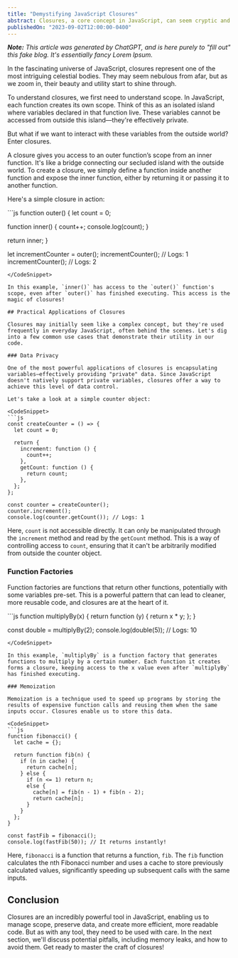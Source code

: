 ```yaml
---
title: "Demystifying JavaScript Closures"
abstract: Closures, a core concept in JavaScript, can seem cryptic and challenging to grasp. This post delves into the world of JavaScript closures, unraveling their intricacies and shedding light on their power in managing scope and preserving data across function executions.
publishedOn: "2023-09-02T12:00:00-0400"
---
```


_**Note:** This article was generated by ChatGPT, and is here purely to "fill out" this fake blog. It's essentially fancy Lorem Ipsum._

In the fascinating universe of JavaScript, closures represent one of the most intriguing celestial bodies. They may seem nebulous from afar, but as we zoom in, their beauty and utility start to shine through.

To understand closures, we first need to understand scope. In JavaScript, each function creates its own scope. Think of this as an isolated island where variables declared in that function live. These variables cannot be accessed from outside this island—they're effectively private.

But what if we want to interact with these variables from the outside world? Enter closures.

A closure gives you access to an outer function’s scope from an inner function. It's like a bridge connecting our secluded island with the outside world. To create a closure, we simply define a function inside another function and expose the inner function, either by returning it or passing it to another function.

Here's a simple closure in action:

<CodeSnippet>
```js
function outer() {
  let count = 0;

function inner() {
count++;
console.log(count);
}

return inner;
}

let incrementCounter = outer();
incrementCounter(); // Logs: 1
incrementCounter(); // Logs: 2

````
</CodeSnippet>

In this example, `inner()` has access to the `outer()` function's scope, even after `outer()` has finished executing. This access is the magic of closures!

## Practical Applications of Closures

Closures may initially seem like a complex concept, but they're used frequently in everyday JavaScript, often behind the scenes. Let's dig into a few common use cases that demonstrate their utility in our code.

### Data Privacy

One of the most powerful applications of closures is encapsulating variables—effectively providing "private" data. Since JavaScript doesn't natively support private variables, closures offer a way to achieve this level of data control.

Let's take a look at a simple counter object:

<CodeSnippet>
```js
const createCounter = () => {
  let count = 0;

  return {
    increment: function () {
      count++;
    },
    getCount: function () {
      return count;
    },
  };
};

const counter = createCounter();
counter.increment();
console.log(counter.getCount()); // Logs: 1
````

</CodeSnippet>

Here, `count` is not accessible directly. It can only be manipulated through the `increment` method and read by the `getCount` method. This is a way of controlling access to `count`, ensuring that it can't be arbitrarily modified from outside the counter object.

### Function Factories

Function factories are functions that return other functions, potentially with some variables pre-set. This is a powerful pattern that can lead to cleaner, more reusable code, and closures are at the heart of it.

<CodeSnippet>
```js
function multiplyBy(x) {
  return function (y) {
    return x * y;
  };
}

const double = multiplyBy(2);
console.log(double(5)); // Logs: 10

````
</CodeSnippet>

In this example, `multiplyBy` is a function factory that generates functions to multiply by a certain number. Each function it creates forms a closure, keeping access to the x value even after `multiplyBy` has finished executing.

### Memoization

Memoization is a technique used to speed up programs by storing the results of expensive function calls and reusing them when the same inputs occur. Closures enable us to store this data.

<CodeSnippet>
```js
function fibonacci() {
  let cache = {};

  return function fib(n) {
    if (n in cache) {
      return cache[n];
    } else {
      if (n <= 1) return n;
      else {
        cache[n] = fib(n - 1) + fib(n - 2);
        return cache[n];
      }
    }
  };
}

const fastFib = fibonacci();
console.log(fastFib(50)); // It returns instantly!
````

</CodeSnippet>

Here, `fibonacci` is a function that returns a function, `fib`. The `fib` function calculates the nth Fibonacci number and uses a cache to store previously calculated values, significantly speeding up subsequent calls with the same inputs.

## Conclusion

Closures are an incredibly powerful tool in JavaScript, enabling us to manage scope, preserve data, and create more efficient, more readable code. But as with any tool, they need to be used with care. In the next section, we'll discuss potential pitfalls, including memory leaks, and how to avoid them. Get ready to master the craft of closures!

